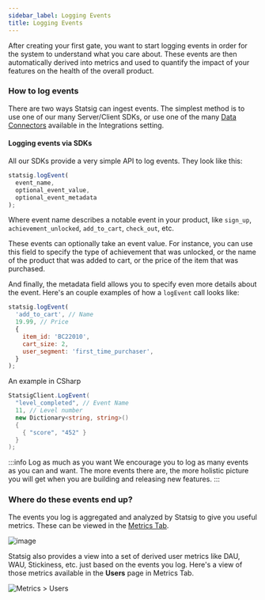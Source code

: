 ```yaml
---
sidebar_label: Logging Events
title: Logging Events
---
```


After creating your first gate, you want to start logging events in order for the system to understand what you care about. These events are then automatically derived into metrics and used to quantify the impact of your features on the health of the overall product.

### How to log events

There are two ways Statsig can ingest events. The simplest method is to use one of our many Server/Client SDKs, or use one of the many [Data Connectors](/integrations/data-connectors) available in the Integrations setting.

#### Logging events via SDKs

All our SDKs provide a very simple API to log events. They look like this:

```js
statsig.logEvent(
  event_name, 
  optional_event_value, 
  optional_event_metadata
);
```

Where event name describes a notable event in your product, like `sign_up`, `achievement_unlocked`, `add_to_cart`, `check_out`, etc.

These events can optionally take an event value.  For instance, you can use this field to specify the type of achievement that was unlocked, or the name of the product that was added to cart, or the price of the item that was purchased.  

And finally, the metadata field allows you to specify even more details about the event.  Here's an couple examples of how a ```logEvent``` call looks like:

```js
statsig.logEvent(
  'add_to_cart', // Name
  19.99, // Price
  { 
    item_id: 'BC22010', 
    cart_size: 2,
    user_segment: 'first_time_purchaser',
  }
);
```

An example in CSharp

```csharp
StatsigClient.LogEvent(
  "level_completed", // Event Name
  11, // Level number
  new Dictionary<string, string>()
  { 
    { "score", "452" } 
  }
);
```

:::info Log as much as you want
We encourage you to log as many events as you can and want. The more events there are, the more holistic picture you will get when you are building and releasing new features.
:::

### Where do these events end up?

The events you log is aggregated and analyzed by Statsig to give you useful metrics.  These can be viewed in the [Metrics Tab](/metrics).

![image](https://user-images.githubusercontent.com/74588208/127933988-c981bf83-f20c-4404-8194-004017cf96ef.png)

Statsig also provides a view into a set of derived user metrics like DAU, WAU, Stickiness, etc. just based on the events you log.  Here's a view of those metrics available in the **Users** page in Metrics Tab.

![Metrics > Users](https://user-images.githubusercontent.com/74584483/135521068-91b37474-0b7c-4fb0-bb3d-78290e2312d3.png)
